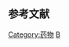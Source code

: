 {{ATC codes lead|B||血液及造血器官}}

==参考文献==
{{Reflist}}

{{解剖学治疗学及化学分类系统}}

[[Category:药物|Category:药物]]
[[Category:ATC代码|B]]